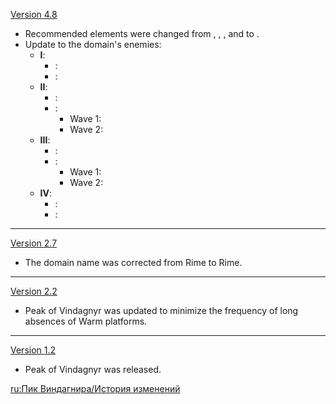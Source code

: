{{Change History/Header}}
[[Version 4.8]]
*Recommended elements were changed from {{Pyro}}, {{Electro}}, {{Geo}}, and {{Anemo}} to {{Pyro}}.
*Update to the domain's enemies:
** '''I''':
*** '''{{Color|Old}}''': {{Enemy List|Cryo Slime*11;Large Cryo Slime*2;Ice Shieldwall Mitachurl*2}}
*** '''{{Color|New}}''': {{Enemy List|Cryo Slime*11;Large Cryo Slime*4}}
** '''II''':
*** '''{{Color|Old}}''': {{Enemy List|Cryo Slime*3;Large Cryo Slime*2;Cryo Hilichurl Grenadier*3;Ice Shieldwall Mitachurl*2}}
*** '''{{Color|New}}''': 
**** Wave 1: {{Enemy List|Cryo Slime*4;Large Cryo Slime*1;Cryo Hilichurl Grenadier*2;Ice Shield Hilichurl Guard*2}}
**** Wave 2: {{Enemy List|Ice Shieldwall Mitachurl}}
** '''III''':
*** '''{{Color|Old}}''': {{Enemy List|Large Cryo Slime*2;Cryo Hilichurl Grenadier*2;Ice Shieldwall Mitachurl*3;Cryo Abyss Mage}}
*** '''{{Color|New}}''': 
**** Wave 1: {{Enemy List|Large Cryo Slime*2;Ice Shieldwall Mitachurl;Cryo Hilichurl Grenadier*2}}
**** Wave 2: {{Enemy List|Ice Shieldwall Mitachurl*2}}
** '''IV''':
*** '''{{Color|Old}}''': {{Enemy List|Cryo Abyss Mage;Frostarm Lawachurl}}
*** '''{{Color|New}}''': {{Enemy List|Frostarm Lawachurl}}
----
[[Version 2.7]]
*The domain name was corrected from {{Highlight|Elegaic}} Rime to {{Highlight|Elegiac}} Rime.
----
[[Version 2.2]]
*Peak of Vindagnyr was updated to minimize the frequency of long absences of Warm platforms.
----
[[Version 1.2]]
*Peak of Vindagnyr was released.
<noinclude>
[[ru:Пик Виндагнира/История изменений]]
</noinclude>